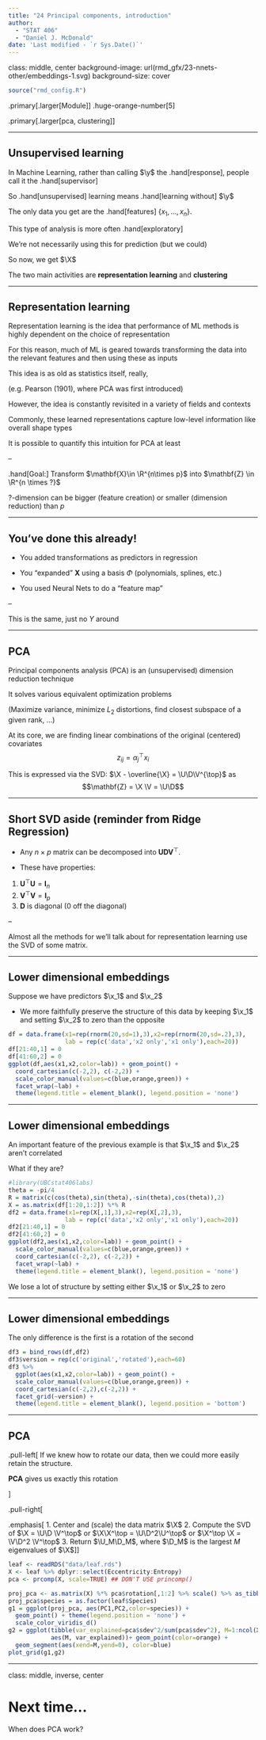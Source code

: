 ```yaml
---
title: "24 Principal components, introduction"
author: 
  - "STAT 406"
  - "Daniel J. McDonald"
date: 'Last modified - `r Sys.Date()`'
---
```


class: middle, center
background-image: url(rmd_gfx/23-nnets-other/embeddings-1.svg)
background-size: cover

$$\newcommand{\Expect}[1]{\mathbb{E}\left[ #1 \right]}
\newcommand{\Var}[1]{\mathrm{Var}\left[ #1 \right]}
\newcommand{\Cov}[2]{\mathrm{Cov}\left[#1,\ #2\right]}
\newcommand{\given}{\ \vert\ }
\newcommand{\argmin}{\arg\min}
\newcommand{\argmax}{\arg\max}
\newcommand{\R}{\mathbb{R}}
\newcommand{\P}{P}
\newcommand{\norm}[1]{\left\lVert #1 \right\rVert}
\renewcommand{\hat}{\widehat}
\newcommand{\tr}[1]{\mbox{tr}(#1)}
\newcommand{\X}{\mathbf{X}}
\newcommand{\y}{\mathbf{y}}
\newcommand{\x}{\mathbf{x}}
\newcommand{\U}{\mathbf{U}}
\newcommand{\D}{\mathbf{D}}
\newcommand{\V}{\mathbf{V}}$$


```r
source("rmd_config.R")
```


.primary[.larger[Module]] .huge-orange-number[5]

.primary[.larger[pca, clustering]]

---

## Unsupervised learning

In Machine Learning, rather than calling $\y$ the .hand[response], people call it the .hand[supervisor]

So .hand[unsupervised] learning means .hand[learning without] $\y$

The only data you get are the .hand[features] $\{x_1,\ldots,x_n\}$.

This type of analysis is more often .hand[exploratory]

We're not necessarily using this for prediction (but we could)

So now, we get $\X$

The two main activities are __representation learning__ and __clustering__

---


## Representation learning

Representation learning is the idea that performance of ML methods is
highly dependent on the choice of representation


For this reason, much of ML is geared towards transforming the data into
the relevant features and then using these as inputs


This idea is as old as statistics itself, really,

(e.g. Pearson (1901), where PCA was first introduced)

However, the idea is constantly revisited in a variety of fields and
contexts


Commonly, these learned representations capture low-level information
like overall shape types



It is possible to quantify this intuition for PCA at least

--

.hand[Goal:] Transform $\mathbf{X}\in \R^{n\times p}$ into $\mathbf{Z} \in \R^{n \times ?}$

?-dimension can be bigger (feature creation) or smaller (dimension reduction) than $p$


---

## You've done this already!

* You added transformations as predictors in regression

* You "expanded" $\mathbf{X}$ using a basis $\Phi$ (polynomials, splines, etc.)

* You used Neural Nets to do a "feature map"

--

This is the same, just no $Y$ around

---

## PCA

Principal components analysis (PCA) is an (unsupervised) dimension
reduction technique


It solves various equivalent optimization problems

(Maximize variance, minimize $L_2$ distortions, find closest subspace of a given rank, $\ldots$)

At its core, we are finding linear combinations of the original
(centered) covariates $$z_{ij} = \alpha_j^{\top} x_i$$


This is expressed via the SVD: $\X - \overline{\X} = \U\D\V^{\top}$ as
$$\mathbf{Z} = \X \V = \U\D$$

---

## Short SVD aside (reminder from Ridge Regression)

* Any $n\times p$ matrix can be decomposed into $\mathbf{UDV}^\top$.

* These have properties:

1. $\mathbf{U}^\top \mathbf{U} = \mathbf{I}_n$
2. $\mathbf{V}^\top \mathbf{V} = \mathbf{I}_p$
3. $\mathbf{D}$ is diagonal (0 off the diagonal)

--

Almost all the methods for we'll talk about for representation learning use the SVD of some matrix.


---

## Lower dimensional embeddings

Suppose we have predictors $\x_1$ and $\x_2$

-   We more faithfully preserve the structure of this data by keeping
    $\x_1$ and setting $\x_2$ to zero than the opposite

```r
df = data.frame(x1=rep(rnorm(20,sd=1),3),x2=rep(rnorm(20,sd=.2),3),
                lab = rep(c('data','x2 only','x1 only'),each=20))
df[21:40,1] = 0
df[41:60,2] = 0
ggplot(df,aes(x1,x2,color=lab)) + geom_point() + 
  coord_cartesian(c(-2,2), c(-2,2)) +
  scale_color_manual(values=c(blue,orange,green)) +
  facet_wrap(~lab) +
  theme(legend.title = element_blank(), legend.position = 'none')
```

---

## Lower dimensional embeddings

An important feature of the previous example is that $\x_1$ and $\x_2$ aren't
correlated

What if they are?

```r
#library(UBCstat406labs)
theta = -pi/4
R = matrix(c(cos(theta),sin(theta),-sin(theta),cos(theta)),2)
X = as.matrix(df[1:20,1:2]) %*% R
df2 = data.frame(x1=rep(X[,1],3),x2=rep(X[,2],3),
                lab = rep(c('data','x2 only','x1 only'),each=20))
df2[21:40,1] = 0
df2[41:60,2] = 0
ggplot(df2,aes(x1,x2,color=lab)) + geom_point() + 
  scale_color_manual(values=c(blue,orange,green)) +
  coord_cartesian(c(-2,2), c(-2,2)) +
  facet_wrap(~lab) +
  theme(legend.title = element_blank(), legend.position = 'none')
```

We lose a lot of structure by setting either $\x_1$ or $\x_2$ to zero


---

## Lower dimensional embeddings


The only difference is the first is a rotation of the second

```r
df3 = bind_rows(df,df2)
df3$version = rep(c('original','rotated'),each=60)
df3 %>% 
  ggplot(aes(x1,x2,color=lab)) + geom_point() + 
  scale_color_manual(values=c(blue,orange,green)) +
  coord_cartesian(c(-2,2),c(-2,2)) + 
  facet_grid(~version) + 
  theme(legend.title = element_blank(), legend.position = 'bottom')
```

---

## PCA

.pull-left[
If we knew how to rotate our data, then we could more easily retain the structure.

__PCA__ gives us exactly this rotation

]

.pull-right[

.emphasis[
1. Center and (scale) the data matrix $\X$
2. Compute the SVD of $\X = \U\D \V^\top$ or $\X\X^\top = \U\D^2\U^\top$ or $\X^\top \X = \V\D^2 \V^\top$
3. Return $\U_M\D_M$, where $\D_M$ is the largest $M$
    eigenvalues of $\X$
]]

```r
leaf <- readRDS("data/leaf.rds")
X <- leaf %>% dplyr::select(Eccentricity:Entropy)
pca <- prcomp(X, scale=TRUE) ## DON'T USE princomp()
```



```r
proj_pca <- as.matrix(X) %*% pca$rotation[,1:2] %>% scale() %>% as_tibble()
proj_pca$species = as.factor(leaf$Species)
g1 = ggplot(proj_pca, aes(PC1,PC2,color=species)) + 
  geom_point() + theme(legend.position = 'none') +
  scale_color_viridis_d()
g2 = ggplot(tibble(var_explained=pca$sdev^2/sum(pca$sdev^2), M=1:ncol(X)),
            aes(M, var_explained))+ geom_point(color=orange) + 
  geom_segment(aes(xend=M,yend=0), color=blue)
plot_grid(g1,g2)
```

---
class: middle, inverse, center

# Next time...

When does PCA work?

